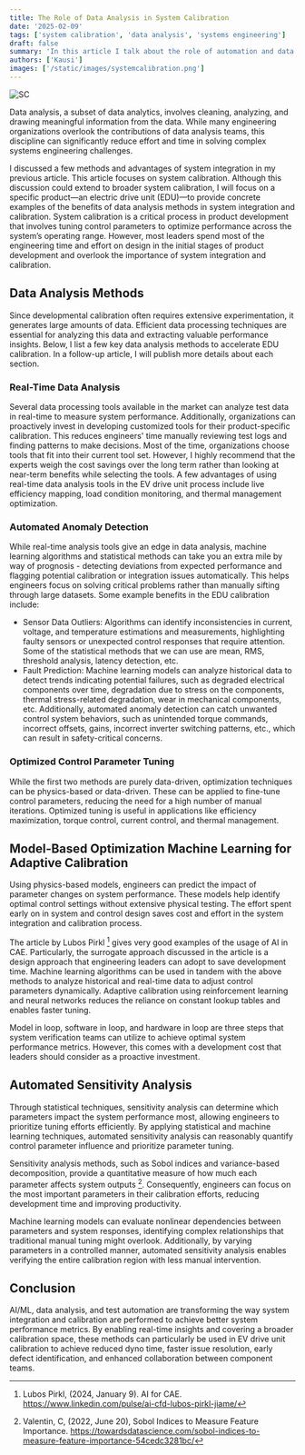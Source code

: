 ```yaml
---
title: The Role of Data Analysis in System Calibration
date: '2025-02-09'
tags: ['system calibration', 'data analysis', 'systems engineering']
draft: false
summary: 'In this article I talk about the role of automation and data analysis in system integration and calibration with a few examples and analysis techniques.'
authors: ['Kausi']
images: ['/static/images/systemcalibration.png']
---
```


![SC](/static/images/systemcalibration.png)

Data analysis, a subset of data analytics, involves cleaning, analyzing, and drawing meaningful information from the data. While many engineering organizations overlook the contributions of data analysis teams, this discipline can significantly reduce effort and time in solving complex systems engineering challenges.

I discussed a few methods and advantages of system integration in my previous article. This article focuses on system calibration. Although this discussion could extend to broader system calibration, I will focus on a specific product—an electric drive unit (EDU)—to provide concrete examples of the benefits of data analysis methods in system integration and calibration. System calibration is a critical process in product development that involves tuning control parameters to optimize performance across the system’s operating range. However, most leaders spend most of the engineering time and effort on design in the initial stages of product development and overlook the importance of system integration and calibration.
## Data Analysis Methods
Since developmental calibration often requires extensive experimentation, it generates large amounts of data. Efficient data processing techniques are essential for analyzing this data and extracting valuable performance insights. Below, I list a few key data analysis methods to accelerate EDU calibration. In a follow-up article, I will publish more details about each section.
### Real-Time Data Analysis
Several data processing tools available in the market can analyze test data in real-time to measure system performance. Additionally, organizations can proactively invest in developing customized tools for their product-specific calibration. This reduces engineers' time manually reviewing test logs and finding patterns to make decisions. Most of the time, organizations choose tools that fit into their current tool set. However, I highly recommend that the experts weigh the cost savings over the long term rather than looking at near-term benefits while selecting the tools. A few advantages of using real-time data analysis tools in the EV drive unit process include live efficiency mapping, load condition monitoring, and thermal management optimization.
### Automated Anomaly Detection
While real-time analysis tools give an edge in data analysis, machine learning algorithms and statistical methods can take you an extra mile by way of prognosis - detecting deviations from expected performance and flagging potential calibration or integration issues automatically. This helps engineers focus on solving critical problems rather than manually sifting through large datasets. Some example benefits in the EDU calibration include:
  - Sensor Data Outliers: Algorithms can identify inconsistencies in current, voltage, and temperature estimations and measurements, highlighting faulty sensors or unexpected control responses that require attention. Some of the statistical methods that we can use are mean, RMS, threshold analysis, latency detection, etc.
  - Fault Prediction: Machine learning models can analyze historical data to detect trends indicating potential failures, such as degraded electrical components over time, degradation due to stress on the components, thermal stress-related degradation, wear in mechanical components, etc. Additionally, automated anomaly detection can catch unwanted control system behaviors, such as unintended torque commands, incorrect offsets, gains, incorrect inverter switching patterns, etc., which can result in safety-critical concerns.
### Optimized Control Parameter Tuning
While the first two methods are purely data-driven, optimization techniques can be physics-based or data-driven. These can be applied to fine-tune control parameters, reducing the need for a high number of manual iterations. Optimized tuning is useful in applications like efficiency maximization, torque control, current control, and thermal management.
## Model-Based Optimization Machine Learning for Adaptive Calibration
Using physics-based models, engineers can predict the impact of parameter changes on system performance. These models help identify optimal control settings without extensive physical testing. The effort spent early on in system and control design saves cost and effort in the system integration and calibration process.

The article by Lubos Pirkl [^1] gives very good examples of the usage of AI in CAE. Particularly, the surrogate approach discussed in the article is a design approach that engineering leaders can adopt to save development time. Machine learning algorithms can be used in tandem with the above methods to analyze historical and real-time data to adjust control parameters dynamically. Adaptive calibration using reinforcement learning and neural networks reduces the reliance on constant lookup tables and enables faster tuning.

Model in loop, software in loop, and hardware in loop are three steps that system verification teams can utilize to achieve optimal system performance metrics. However, this comes with a development cost that leaders should consider as a proactive investment.
## Automated Sensitivity Analysis
Through statistical techniques, sensitivity analysis can determine which parameters impact the system performance most, allowing engineers to prioritize tuning efforts efficiently. By applying statistical and machine learning techniques, automated sensitivity analysis can reasonably quantify control parameter influence and prioritize parameter tuning.

Sensitivity analysis methods, such as Sobol indices and variance-based decomposition, provide a quantitative measure of how much each parameter affects system outputs [^2]. Consequently, engineers can focus on the most important parameters in their calibration efforts, reducing development time and improving productivity.

Machine learning models can evaluate nonlinear dependencies between parameters and system responses, identifying complex relationships that traditional manual tuning might overlook. Additionally, by varying parameters in a controlled manner, automated sensitivity analysis enables verifying the entire calibration region with less manual intervention.
## Conclusion
AI/ML, data analysis, and test automation are transforming the way system integration and calibration are performed to achieve better system performance metrics. By enabling real-time insights and covering a broader calibration space, these methods can particularly be used in EV drive unit calibration to achieve reduced dyno time, faster issue resolution, early defect identification, and enhanced collaboration between component teams.
[^1]: Lubos Pirkl, (2024, January 9). AI for CAE. https://www.linkedin.com/pulse/ai-cfd-lubos-pirkl-jiame/
[^2]: Valentin, C, (2022, June 20), Sobol Indices to Measure Feature Importance. https://towardsdatascience.com/sobol-indices-to-measure-feature-importance-54cedc3281bc/
